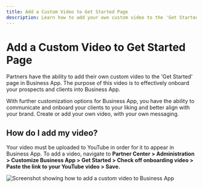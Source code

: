 ```yaml
---
title: Add a Custom Video to Get Started Page
description: Learn how to add your own custom video to the 'Get Started' page in Business App to effectively onboard your prospects and clients.
---
```


# Add a Custom Video to Get Started Page

Partners have the ability to add their own custom video to the 'Get Started' page in Business App. The purpose of this video is to effectively onboard your prospects and clients into Business App.

With further customization options for Business App, you have the ability to communicate and onboard your clients to your liking and better align with your brand. Create or add your own video, with your own messaging.

## How do I add my video?

Your video must be uploaded to YouTube in order for it to appear in Business App. To add a video, navigate to **Partner Center > Administration > Customize Business App > Get Started > Check off onboarding video > Paste the link to your YouTube video > Save.**

![Screenshot showing how to add a custom video to Business App](./img/custom-video-get-started/customize-business-app-video.jpg)